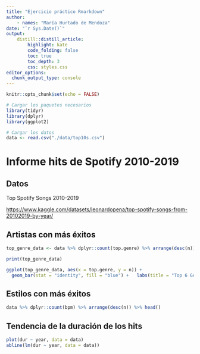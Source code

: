 ```yaml
---
title: "Ejercicio práctico Rmarkdown"
author:
    - names: "María Hurtado de Mendoza"
date: "`r Sys.Date()`" 
output: 
    distill::distill_article:
        highlight: kate
        code_folding: false  
        toc: true     
        toc_depth: 3
        css: styles.css         
editor_options: 
  chunk_output_type: console
---
```


```r

knitr::opts_chunk$set(echo = FALSE)

# Cargar los paquetes necesarios
library(tidyr)
library(dplyr)
library(ggplot2)

# Cargar los datos
data <- read.csv("./data/top10s.csv")

```

# Informe hits de Spotify 2010-2019

## Datos

Top Spotify Songs 2010-2019

<https://www.kaggle.com/datasets/leonardopena/top-spotify-songs-from-20102019-by-year/>

## Artistas con más éxitos

```r

top_genre_data <- data %>% dplyr::count(top.genre) %>% arrange(desc(n)) %>% head()

print(top_genre_data)

ggplot(top_genre_data, aes(x = top.genre, y = n)) + 
  geom_bar(stat = "identity", fill = "blue") +   labs(title = "Top 6 Géneros", x = "Género", y = "Frecuencia")

```

## Estilos con más éxitos

```r

data %>% dplyr::count(bpm) %>% arrange(desc(n)) %>% head()

```

## Tendencia de la duración de los hits

```r

plot(dur ~ year, data = data)
abline(lm(dur ~ year, data = data))

```
